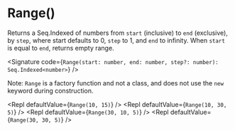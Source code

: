 
# Range()

Returns a Seq.Indexed of numbers from `start` (inclusive) to `end` (exclusive), by `step`, where start defaults to 0, `step` to 1, and `end` to infinity. When `start` is equal to `end`, returns empty range.

<Signature
  code={`Range(start: number, end: number, step?: number): Seq.Indexed<number>`}
/>

Note: `Range` is a factory function and not a class, and does not use the `new` keyword during construction.

<Repl defaultValue={`Range(10, 15)`} />
<Repl defaultValue={`Range(10, 30, 5)`} />
<Repl defaultValue={`Range(30, 10, 5)`} />
<Repl defaultValue={`Range(30, 30, 5)`} />
